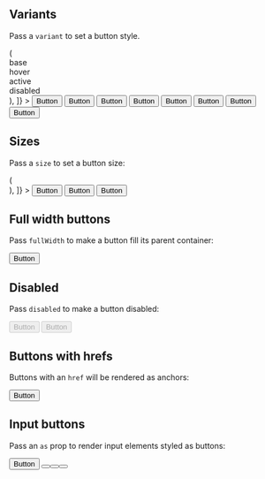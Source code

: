 
<Meta title='Components/Button' component={Button} />


## Variants

Pass a `variant` to set a button style.

<Canvas>
  <Story
    name='Variants'
    decorators={[
      (Story) => (
        <div className='grid grid-cols-4 gap-4 items-center justify-items-center w-1/2'>
          <div>base</div>
          <div>hover</div>
          <div>active</div>
          <div>disabled</div>
          <Story />
        </div>
      ),
    ]}
  >
    <Button variant='primary'>Button</Button>
    <Button variant='primary' className='🅲-hover'>
      Button
    </Button>
    <Button variant='primary' className='🅲-active'>
      Button
    </Button>
    <Button variant='primary' className='🅲-disabled'>
      Button
    </Button>
    <Button variant='secondary'>Button</Button>
    <Button variant='secondary' className='🅲-hover'>
      Button
    </Button>
    <Button variant='secondary' className='🅲-active'>
      Button
    </Button>
    <Button variant='secondary' className='🅲-disabled'>
      Button
    </Button>
  </Story>
</Canvas>

## Sizes

Pass a `size` to set a button size:

<Canvas>
  <Story
    name='Sizes'
    decorators={[
      (Story) => (
        <div className='flex flex-row items-center gap-4'>
          <Story />
        </div>
      ),
    ]}
  >
    <Button size='sm'>Button</Button>
    <Button>Button</Button>
    <Button size='lg'>Button</Button>
  </Story>
</Canvas>

## Full width buttons

Pass `fullWidth` to make a button fill its parent container:

<Button fullWidth>Button</Button>

## Disabled

Pass `disabled` to make a button disabled:

<div className='flex flex-row items-center gap-4'>
  <Button variant='primary' disabled>
    Button
  </Button>
  <Button variant='secondary' disabled>
    Button
  </Button>
</div>

## Buttons with hrefs

Buttons with an `href` will be rendered as anchors:

<Button href='#test'>Button</Button>

## Input buttons

Pass an `as` prop to render input elements styled as buttons:

<div className='flex flex-row items-center gap-4'>
  <Button>Button</Button>
  <Button as='input' value='Input' />
  <Button as='input' type='submit' value='Submit' />
  <Button as='input' type='reset' value='Reset' />
</div>

<ArgsTable of={Button} />
